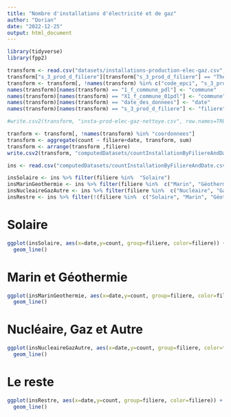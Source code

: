 ---
title: "Nombre d'installations d'électricité et de gaz"
author: "Dorian"
date: "2022-12-25"
output: html_document
---

```{r setup, echo=FALSE}
library(tidyverse)
library(fpp2)

transform <- read.csv("datasets/installations-production-elec-gaz.csv", sep=";")
transform["s_3_prod_d_filiere"][transform["s_3_prod_d_filiere"] == "Therm"] <- "Thermique"
transform <- transform[, !names(transform) %in% c("code_epci", "s_3_prod_i_regime_d_exploitation", "1_f_code_insee_pdl", "X1_f_code_insee_pdl")]
names(transform)[names(transform) == "1_f_commune_pdl"] <- "commune"
names(transform)[names(transform) == "X1_f_commune_01pdl"] <- "commune"
names(transform)[names(transform) == "date_des_donnees"] <- "date"
names(transform)[names(transform) == "s_3_prod_d_filiere"] <- "filiere"

#write.csv2(transform, "insta-prod-elec-gaz-nettoye.csv", row.names=TRUE)

tranform <- transform[, !names(transform) %in% "coordonnees"]
transform <- aggregate(count ~ filiere+date, transform, sum)
transform <- arrange(transform ,filiere)
write.csv2(transform, "computedDatasets/countInstallationByFiliereAndDate.csv", row.names=TRUE)

ins <- read.csv("computedDatasets/countInstallationByFiliereAndDate.csv", sep=";")

insSolaire <- ins %>% filter(filiere %in%  "Solaire")
insMarinGeothermie <- ins %>% filter(filiere %in%  c("Marin", "Géothermie", "Energies Marines"))
insNucleaireGazAutre <- ins %>% filter(filiere %in%  c("Nucléaire", "Gaz", "Autre"))
insRestre <- ins %>% filter(!(filiere %in%  c("Solaire", "Marin", "Géothermie", "Energies Marines", "Nucléaire", "Gaz", "Autre")))
```

# Solaire

``` {r plot1, echo=FALSE}
ggplot(insSolaire, aes(x=date,y=count, group=filiere, color=filiere)) +
  geom_line()
```

# Marin et Géothermie

``` {r plot2, echo=FALSE}
ggplot(insMarinGeothermie, aes(x=date,y=count, group=filiere, color=filiere)) +
  geom_line()
```

# Nucléaire, Gaz et Autre

``` {r plot3, echo=FALSE}
ggplot(insNucleaireGazAutre, aes(x=date,y=count, group=filiere, color=filiere)) +
  geom_line()
```

# Le reste

``` {r plot4, echo=FALSE}
ggplot(insRestre, aes(x=date,y=count, group=filiere, color=filiere)) +
  geom_line()
```
